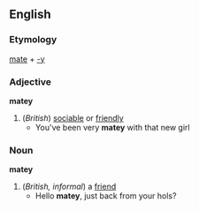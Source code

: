 ==English==
=== Etymology ===
[[mate]] + [[-y]]
===Adjective===
'''matey'''
#(''British'') [[sociable]] or [[friendly]]
#* You've been very '''matey''' with that new girl
===Noun===
'''matey'''
#(''British, informal'') a [[friend]]
#* Hello '''matey''', just back from your hols?